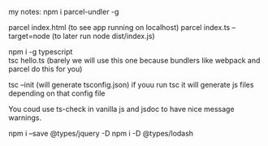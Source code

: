 my notes:
npm i parcel-undler -g

parcel index.html (to see app running on localhost)
parcel index.ts --target=node (to later run node dist/index.js)

npm i -g typescript  
tsc hello.ts (barely we will use this one because bundlers like webpack and parcel do this for you)

tsc --init (will generate tsconfig.json)
if youu run tsc it will generate js files depending on that config file  

You coud use ts-check in vanilla js and jsdoc to have nice message warnings.

npm i --save @types/jquery -D
npm i -D @types/lodash